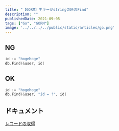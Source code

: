---
title: "【GORM】主キーがstringの時のFind"
description: ""
publishedDate: 2021-09-05
tags: ["Go", "GORM"]
image: '../../../../public/static/articles/go.png'
---

## NG

```go
id := "hogehoge"
db.Find(&user, id)
```

## OK

```go
id := "hogehoge"
db.Find(&user, "id = ?", id)
```

## ドキュメント

[レコードの取得](https://gorm.io/ja_JP/docs/query.html#Retrieving-objects-with-primary-key)
